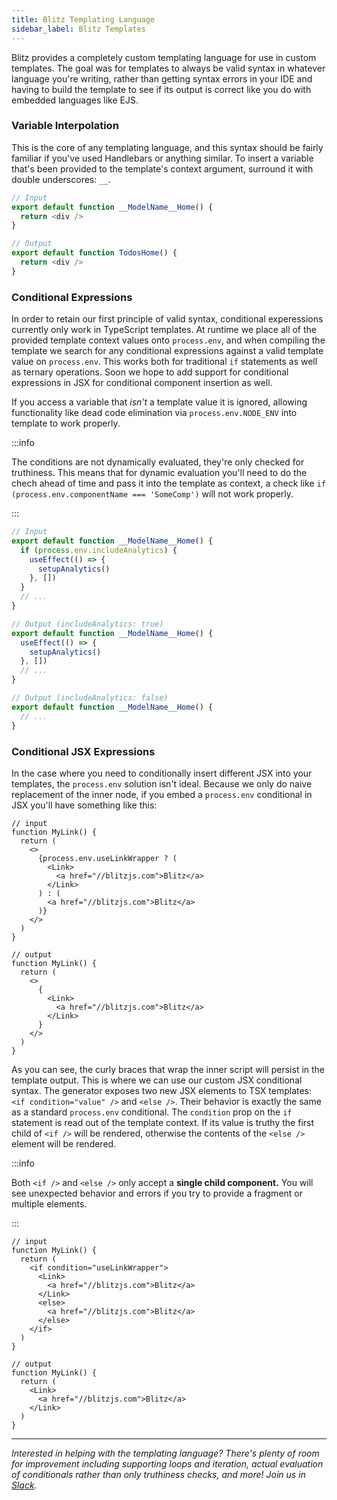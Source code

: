 ```yaml
---
title: Blitz Templating Language
sidebar_label: Blitz Templates
---
```


Blitz provides a completely custom templating language for use in custom templates. The goal was for templates to always be valid syntax in whatever language you're writing, rather than getting syntax errors in your IDE and having to build the template to see if its output is correct like you do with embedded languages like EJS.

### Variable Interpolation

This is the core of any templating language, and this syntax should be fairly familiar if you've used Handlebars or anything similar. To insert a variable that's been provided to the template's context argument, surround it with double underscores: `__`.

```typescript
// Input
export default function __ModelName__Home() {
  return <div />
}

// Output
export default function TodosHome() {
  return <div />
}
```

### Conditional Expressions

In order to retain our first principle of valid syntax, conditional experessions currently only work in TypeScript templates. At runtime we place all of the provided template context values onto `process.env`, and when compiling the template we search for any conditional expressions against a valid template value on `process.env`. This works both for traditional `if` statements as well as ternary operations. Soon we hope to add support for conditional expressions in JSX for conditional component insertion as well.

If you access a variable that _isn't_ a template value it is ignored, allowing functionality like dead code elimination via `process.env.NODE_ENV` into template to work properly.

:::info

The conditions are not dynamically evaluated, they're only checked for truthiness. This means that for dynamic evaluation you'll need to do the chech ahead of time and pass it into the template as context, a check like `if (process.env.componentName === 'SomeComp')` will not work properly.

:::

```typescript
// Input
export default function __ModelName__Home() {
  if (process.env.includeAnalytics) {
    useEffect(() => {
      setupAnalytics()
    }, [])
  }
  // ...
}

// Output (includeAnalytics: true)
export default function __ModelName__Home() {
  useEffect(() => {
    setupAnalytics()
  }, [])
  // ...
}

// Output (includeAnalytics: false)
export default function __ModelName__Home() {
  // ...
}
```

### Conditional JSX Expressions

In the case where you need to conditionally insert different JSX into your templates, the `process.env` solution isn't ideal. Because we only do naive replacement of the inner node, if you embed a `process.env` conditional in JSX you'll have something like this:

```tsx
// input
function MyLink() {
  return (
    <>
      {process.env.useLinkWrapper ? (
        <Link>
          <a href="//blitzjs.com">Blitz</a>
        </Link>
      ) : (
        <a href="//blitzjs.com">Blitz</a>
      )}
    </>
  )
}

// output
function MyLink() {
  return (
    <>
      {
        <Link>
          <a href="//blitzjs.com">Blitz</a>
        </Link>
      }
    </>
  )
}
```

As you can see, the curly braces that wrap the inner script will persist in the template output. This is where we can use our custom JSX conditional syntax. The generator exposes two new JSX elements to TSX templates: `<if condition="value" />` and `<else />`. Their behavior is exactly the same as a standard `process.env` conditional. The `condition` prop on the `if` statement is read out of the template context. If its value is truthy the first child of `<if />` will be rendered, otherwise the contents of the `<else />` element will be rendered.

:::info

Both `<if />` and `<else />` only accept a **single child component.** You will see unexpected behavior and errors if you try to provide a fragment or multiple elements.

:::

```tsx
// input
function MyLink() {
  return (
    <if condition="useLinkWrapper">
      <Link>
        <a href="//blitzjs.com">Blitz</a>
      </Link>
      <else>
        <a href="//blitzjs.com">Blitz</a>
      </else>
    </if>
  )
}

// output
function MyLink() {
  return (
    <Link>
      <a href="//blitzjs.com">Blitz</a>
    </Link>
  )
}
```

---

_Interested in helping with the templating language? There's plenty of room for improvement including supporting loops and iteration, actual evaluation of conditionals rather than only truthiness checks, and more! Join us in [Slack](https://slack.blitzjs.com)._
